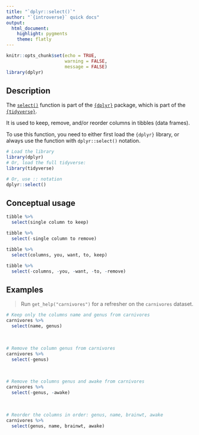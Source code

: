 ```yaml
---
title: "`dplyr::select()`"
author: "`{introverse}` quick docs"
output: 
  html_document:
    highlight: pygments
    theme: flatly
---
```



```r
knitr::opts_chunk$set(echo = TRUE, 
                      warning = FALSE, 
                      message = FALSE)
library(dplyr)
```


## Description

The [`select()`](https://dplyr.tidyverse.org/reference/select.html) function is part of the [`{dplyr}`](https://dplyr.tidyverse.org/) package, which is part of the [`{tidyverse}`](https://www.tidyverse.org/).

It is used to keep, remove, and/or reorder columns in tibbles (data frames).


<!-- Add the following if the topic is a function that does NOT come with base R, and uncomment/fill in the subsequent multiline HTML comment: -->
To use this function, you need to either first load the `{dplyr}` library, or always use the function with `dplyr::select()` notation.

```r
# Load the library
library(dplyr)
# Or, load the full tidyverse:
library(tidyverse)

# Or, use :: notation
dplyr::select()
```


## Conceptual usage 

```r
tibble %>%
  select(single column to keep)

tibble %>%
  select(-single column to remove)

tibble %>% 
  select(columns, you, want, to, keep)

tibble %>% 
  select(-columns, -you, -want, -to, -remove)
```

## Examples

> Run `get_help("carnivores")` for a refresher on the `carnivores` dataset.

```r
# Keep only the columns name and genus from carnivores
carnivores %>% 
  select(name, genus)
```

<br>  <!-- Do not delete the <br>, and make sure to keep the previous and following lines blank. -->


```r
# Remove the column genus from carnivores
carnivores %>% 
  select(-genus)
```

<br> 


```r
# Remove the columns genus and awake from carnivores
carnivores %>% 
  select(-genus, -awake)
```

<br> 

```r
# Reorder the columns in order: genus, name, brainwt, awake
carnivores %>%
  select(genus, name, brainwt, awake)
```
